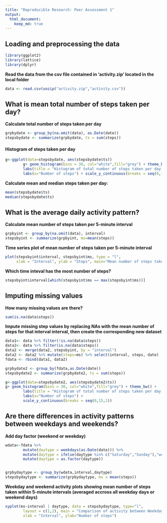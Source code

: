 ```yaml
---
title: "Reproducible Research: Peer Assessment 1"
output: 
  html_document:
    keep_md: true
---
```


## Loading and preprocessing the data

```r
library(ggplot2)
library(lattice)
library(dplyr)
```

**Read the data from the csv file contained in 'activity.zip' located in the local folder**  

```r
data <- read.csv(unzip("activity.zip","activity.csv"))
```

## What is mean total number of steps taken per day?

**Calculate total number of steps taken per day**  

```r
grpbydate <- group_by(na.omit(data), as.Date(date))
stepsbydate <- summarize(grpbydate, ts = sum(steps))
```

#### Histogram of steps taken per day

```r
g<-ggplot(data=stepsbydate, aes(stepsbydate$ts)) 
        g+ geom_histogram(bins = 30, col="white",fill="grey") + theme_bw() +
        labs(title = "Histogram of total number of steps taken per day (NAs omitted)") +
        labs(x="Number of steps") + scale_y_continuous(breaks = seq(0,10,1))
```

**Calculate mean and median steps taken per day:**  

```r
mean(stepsbydate$ts)
median(stepsbydate$ts)
```


## What is the average daily activity pattern?

**Calculate mean number of steps taken per 5-minute interval**  

```r
grpbyint <- group_by(na.omit(data), interval)
stepsbyint <- summarize(grpbyint, ms=mean(steps))
```

**Time series plot of mean number of steps taken per 5-minute interval**  

```r
plot(stepsbyint$interval, stepsbyint$ms, type = "l",
     xlab = "Interval", ylab = "Steps", main="Mean number of steps taken by interval")
```

**Which time inteval has the most number of steps?**  
```r
stepsbyint$interval[which(stepsbyint$ms == max(stepsbyint$ms))]
```


## Imputing missing values
**How many missing values are there?**  

```r
sum(is.na(data$steps))
```

**Impute missing step values by replacing NAs with the mean number of steps for that interval interval, then create the corresponding new dataset**  

```r
data1<- data %>% filter(!is.na(data$steps))
data2<- data %>% filter(is.na(data$steps))
data2 <- merge(data2, stepsbyint, by = "interval")
data2 <- data2 %>% mutate(steps=ms) %>% select(interval, steps, date)
fdata <- rbind(data1, data2)

grpbydate2 <- group_by(fdata,as.Date(date))
stepsbydate2 <- summarize(grpbydate2, ts = sum(steps))
```

```r
g<-ggplot(data=stepsbydate2, aes(stepsbydate2$ts)) 
g+ geom_histogram(bins = 30, col="white",fill="grey") + theme_bw() +
        labs(title = "Histogram of total number of steps taken per day (NAs imputed)") +
        labs(x="Number of steps") +
        scale_y_continuous(breaks = seq(0,15,1))
```


## Are there differences in activity patterns between weekdays and weekends?
**Add day factor (weekend or weekday)**    
```r
wdata<-fdata %>% 
        mutate(daytype = weekdays(as.Date(date))) %>% 
        mutate(daytype = ifelse(daytype %in% c("Saturday","Sunday"),"weekend","weekday")) %>% 
        mutate(daytype = as.factor(daytype))


grpbydaytype <- group_by(wdata,interval,daytype)
stepsbydaytype <- summarize(grpbydaytype, ms = mean(steps))
```

**Weekday and weekend activity plots showing mean number of steps taken within 5-minute intervals (averaged accross all weekday days or weekend days)**  

```r
xyplot(ms~interval | daytype, data = stepsbydaytype, type="l", 
        layout = c(1,2), main = "Comparison of activity between Weekdays and Weekends",
        xlab = "Interval", ylab="Number of steps")
```

